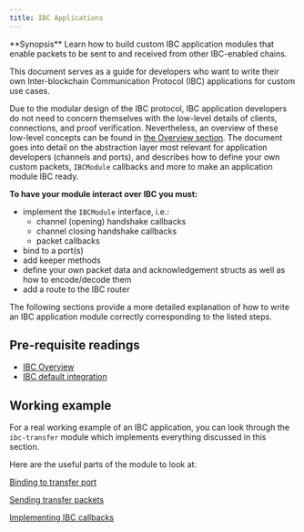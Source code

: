 ```yaml
---
title: IBC Applications
---
```


<Note>
**Synopsis**
Learn how to build custom IBC application modules that enable packets to be sent to and received from other IBC-enabled chains.
</Note>

This document serves as a guide for developers who want to write their own Inter-blockchain Communication Protocol (IBC) applications for custom use cases.

Due to the modular design of the IBC protocol, IBC application developers do not need to concern themselves with the low-level details of clients, connections, and proof verification. Nevertheless, an overview of these low-level concepts can be found in [the Overview section](../overview).
The document goes into detail on the abstraction layer most relevant for application developers (channels and ports), and describes how to define your own custom packets, `IBCModule` callbacks and more to make an application module IBC ready.

**To have your module interact over IBC you must:**

* implement the `IBCModule` interface, i.e.:
  * channel (opening) handshake callbacks
  * channel closing handshake callbacks
  * packet callbacks
* bind to a port(s)
* add keeper methods
* define your own packet data and acknowledgement structs as well as how to encode/decode them
* add a route to the IBC router

The following sections provide a more detailed explanation of how to write an IBC application
module correctly corresponding to the listed steps.

<Note>

## Pre-requisite readings

* [IBC Overview](../overview)
* [IBC default integration](../integration)

</Note>

## Working example

For a real working example of an IBC application, you can look through the `ibc-transfer` module
which implements everything discussed in this section.

Here are the useful parts of the module to look at:

[Binding to transfer
port](https://github.com/cosmos/ibc-go/blob/main/modules/apps/transfer/keeper/genesis.go)

[Sending transfer
packets](https://github.com/cosmos/ibc-go/blob/main/modules/apps/transfer/keeper/relay.go)

[Implementing IBC
callbacks](https://github.com/cosmos/ibc-go/blob/main/modules/apps/transfer/ibc_module.go)
